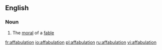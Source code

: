 ==English==

===Noun===
{{en-noun}}

# {{obsolete}} The [[moral]] of a [[fable]]

[[fr:affabulation]]
[[io:affabulation]]
[[pl:affabulation]]
[[ru:affabulation]]
[[vi:affabulation]]